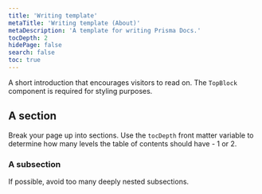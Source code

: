 ```yaml
---
title: 'Writing template'
metaTitle: 'Writing template (About)'
metaDescription: 'A template for writing Prisma Docs.'
tocDepth: 2
hidePage: false
search: false
toc: true
---
```


<TopBlock>

A short introduction that encourages visitors to read on. The `TopBlock` component is required for styling purposes.

</TopBlock>

## A section

Break your page up into sections. Use the `tocDepth` front matter variable to determine how many levels the table of contents should have - 1 or 2.

### A subsection

If possible, avoid too many deeply nested subsections.
